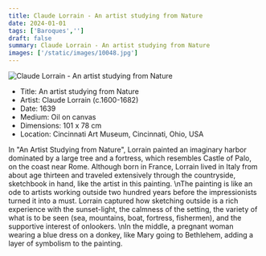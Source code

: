 ```yaml
---
title: Claude Lorrain - An artist studying from Nature
date: 2024-01-01
tags: ['Baroques','']
draft: false
summary: Claude Lorrain - An artist studying from Nature
images: ['/static/images/10048.jpg']
---
```


![Claude Lorrain - An artist studying from Nature](/static/images/10048.jpg)

* Title: An artist studying from Nature
* Artist: Claude Lorrain (c.1600-1682)
* Date: 1639
* Medium: Oil on canvas
* Dimensions: 101 x 78 cm
* Location: Cincinnati Art Museum, Cincinnati, Ohio, USA 

In \"An Artist Studying from Nature\", Lorrain painted an imaginary harbor dominated by a large tree and a fortress, which resembles Castle of Palo, on the coast near Rome. Although born in France, Lorrain lived in Italy from about age thirteen and traveled extensively through the countryside, sketchbook in hand, like the artist in this painting. \nThe painting is like an ode to artists working outside two hundred years before the impressionists turned it into a must. Lorrain captured how sketching outside is a rich experience with the sunset-light, the calmness of the setting, the variety of what is to be seen (sea, mountains, boat, fortress, fishermen), and the supportive interest of onlookers. \nIn the middle, a pregnant woman wearing a blue dress on a donkey, like Mary going to Bethlehem, adding a layer of symbolism to the painting.
